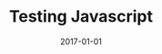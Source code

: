 ---
slug: testing-js
date: 2017-01-01
title: 'Testing Javascript'
description: 'Testing Javascript trophy'
published: true
cover: ./testjsthumb.png
type: ['illustration']

---